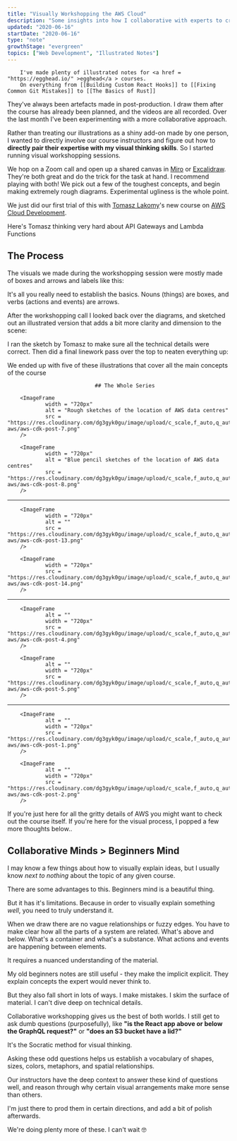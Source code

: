 ```yaml
---
title: "Visually Workshopping the AWS Cloud"
description: "Some insights into how I collaborative with experts to create illustrated notes on technical topics"
updated: "2020-06-16"
startDate: "2020-06-16"
type: "note"
growthStage: "evergreen"
topics: ["Web Development", "Illustrated Notes"]
---
```


<IntroParagraph >

		I've made plenty of illustrated notes for <a href = "https://egghead.io/" >egghead</a > courses.
		On everything from [[Building Custom React Hooks]] to [[Fixing Common Git Mistakes]] to [[The Basics of Rust]]

</IntroParagraph >

They've always been artefacts made in post-production. I draw them after the course has already been planned, and the videos are all recorded. Over the last month I've been experimenting with a more collaborative approach.

Rather than treating our illustrations as a shiny add-on made by one person, I wanted to directly involve our course instructors and figure out how to **directly pair their expertise with my visual thinking skills**. So I started running visual workshopping sessions.

We hop on a Zoom call and open up a shared canvas in <a href="https://miro.com/">Miro</a> or <a href="https://excalidraw.com/">Excalidraw</a>. <Footnote idName={1}>They're both great and do the trick for the task at hand. I recommend playing with both!</Footnote>
We pick out a few of the toughest concepts, and begin making extremely rough diagrams. Experimental ugliness is the whole point.

We just did our first trial of this with <a href="https://tlakomy.com">Tomasz Lakomy</a>'s new course on <a href="https://egghead.io/courses/build-an-app-with-the-aws-cloud-development-kit">AWS Cloud Development</a>.

Here's Tomasz thinking very hard about API Gateways and Lambda Functions

<ImageFrame
		width = "1200px"
		alt = "A screenshot of the zoom video call where we're drawing out rough diagrams"
		src = "https://res.cloudinary.com/dg3gyk0gu/image/upload/c_scale,w_1200/v1592314229/maggieappleton.com/notes/visual-aws/workshop-screen.png"
/>

## The Process

The visuals we made during the workshopping session were mostly made of boxes
and arrows and labels like this:

<ImageFrame
		width = "950px"
		alt = "A sketchy diagram of the elements inside an AWS data centre"
		src = "https://res.cloudinary.com/dg3gyk0gu/image/upload/c_scale,w_950/v1592317154/maggieappleton.com/notes/visual-aws/aws-cdk-post-10.png"
/>

It's all you really need to establish the basics. Nouns (things) are boxes,
and verbs (actions and events) are arrows.

After the workshopping call I looked back over the diagrams, and sketched out
an illustrated version that adds a bit more clarity and dimension to the
scene:

<ImageFrame
		width = "950px"
		alt = "A blue pencil sketch of the elements inside an AWS data centre and how they connect to a React app"
		src = "https://res.cloudinary.com/dg3gyk0gu/image/upload/c_scale,w_950/v1592317154/maggieappleton.com/notes/visual-aws/aws-cdk-post-11.png"
/>

I ran the sketch by Tomasz to make sure all the technical details were
correct. Then did a final linework pass over the top to neaten everything up:

<BasicImage
		width = "950px"
		alt = "A refined ink ilustration showing the relationship between a React app, AWS API gateway, and lambda functions"
		src = "https://res.cloudinary.com/dg3gyk0gu/image/upload/c_scale,f_auto,q_auto:good,w_1200/v1592317154/maggieappleton.com/notes/visual-aws/aws-cdk-post-12.png"
/>

We ended up with five of these illustrations that cover all the main concepts of
the course

<Center >

		## The Whole Series

</Center >

<TwoColumn maxWidth = "1400px" alignItems = "flex-start" >

		<ImageFrame
				width = "720px"
				alt = "Rough sketches of the location of AWS data centres"
				src = "https://res.cloudinary.com/dg3gyk0gu/image/upload/c_scale,f_auto,q_auto:good,w_1200/v1592317152/maggieappleton.com/notes/visual-aws/aws-cdk-post-7.png"
		/>

		<ImageFrame
				width = "720px"
				alt = "Blue pencil sketches of the location of AWS data centres"
				src = "https://res.cloudinary.com/dg3gyk0gu/image/upload/c_scale,f_auto,q_auto:good,w_1200/v1592317153/maggieappleton.com/notes/visual-aws/aws-cdk-post-8.png"
		/>

</TwoColumn >

<BasicImage
		width = "950px"
		alt = "Final illustration of the location of AWS data centres"
		src = "https://res.cloudinary.com/dg3gyk0gu/image/upload/c_scale,f_auto,q_auto:good,w_1200/v1592317155/maggieappleton.com/notes/visual-aws/aws-cdk-post-9.png"
/>

---

<TwoColumn maxWidth = "1400px" alignItems = "flex-start" >

		<ImageFrame
				width = "720px"
				alt = ""
				src = "https://res.cloudinary.com/dg3gyk0gu/image/upload/c_scale,f_auto,q_auto:good,w_1200/v1592317155/maggieappleton.com/notes/visual-aws/aws-cdk-post-13.png"
		/>

		<ImageFrame
				width = "720px"
				src = "https://res.cloudinary.com/dg3gyk0gu/image/upload/c_scale,f_auto,q_auto:good,w_1200/v1592317156/maggieappleton.com/notes/visual-aws/aws-cdk-post-14.png"
		/>

</TwoColumn >

<BasicImage
		alt = ""
		width = "950px"
		src = "https://res.cloudinary.com/dg3gyk0gu/image/upload/c_scale,w_950/v1592317155/maggieappleton.com/notes/visual-aws/aws-cdk-post-15.png"
/>

<BasicImage
		alt = ""
		width = "950px"
		src = "https://res.cloudinary.com/dg3gyk0gu/image/upload/c_scale,w_950/v1592317157/maggieappleton.com/notes/visual-aws/aws-cdk-post-16.png"
/>

---

<TwoColumn maxWidth = "1400px" alignItems = "flex-start" >

		<ImageFrame
				alt = ""
				width = "720px"
				src = "https://res.cloudinary.com/dg3gyk0gu/image/upload/c_scale,f_auto,q_auto:good,w_1200/v1592317152/maggieappleton.com/notes/visual-aws/aws-cdk-post-4.png"
		/>

		<ImageFrame
				alt = ""
				width = "720px"
				src = "https://res.cloudinary.com/dg3gyk0gu/image/upload/c_scale,f_auto,q_auto:good,w_1200/v1592317151/maggieappleton.com/notes/visual-aws/aws-cdk-post-5.png"
		/>

</TwoColumn >

<BasicImage
		alt = ""
		width = "950px"
		src = "https://res.cloudinary.com/dg3gyk0gu/image/upload/c_scale,f_auto,q_auto:good,w_1200/v1592317153/maggieappleton.com/notes/visual-aws/aws-cdk-post-6.png"
/>

---

<TwoColumn maxWidth = "1400px" alignItems = "flex-start" >

		<ImageFrame
				alt = ""
				width = "720px"
				src = "https://res.cloudinary.com/dg3gyk0gu/image/upload/c_scale,f_auto,q_auto:good,w_1200/v1592317151/maggieappleton.com/notes/visual-aws/aws-cdk-post-1.png"
		/>

		<ImageFrame
				alt = ""
				width = "720px"
				src = "https://res.cloudinary.com/dg3gyk0gu/image/upload/c_scale,f_auto,q_auto:good,w_1200/v1592317152/maggieappleton.com/notes/visual-aws/aws-cdk-post-2.png"
		/>

</TwoColumn >

<BasicImage
		alt = ""
		width = "950px"
		src = "https://res.cloudinary.com/dg3gyk0gu/image/upload/c_scale,f_auto,q_auto:good,w_1200/v1592317152/maggieappleton.com/notes/visual-aws/aws-cdk-post-3.png"
/>

If you're just here for all the gritty details of AWS you might want to check out the course itself. If you're here for the visual process, I popped a few more thoughts below..

<ImageLink href = "https://egghead.io/courses/build-an-app-with-the-aws-cloud-development-kit" >
		<ImageFrame
				alt = "Shareable Custom Hooks in React"
				src = "https://og-image-egghead-course.now.sh/build-an-app-with-the-aws-cloud-development-kit"
		/>
</ImageLink >

## Collaborative Minds > Beginners Mind

I may know a few things about how to visually explain ideas, but I usually
know _next to nothing_ about the topic of any given course.

There are some advantages to this.
Beginners mind is a beautiful thing.

But it has it's limitations. Because in order to visually explain something _well_, you need to truly understand it.

When we draw there are no vague relationships or fuzzy edges.
You have to make clear how all the parts of a system are related.
What's above and below. What's a container and what's a substance.
What actions and events are happening between elements.

It requires a nuanced understanding of the material.

My old beginners notes are still useful - they make the implicit explicit.
They explain concepts the expert would never think to.

But they also fall short in lots of ways. I make mistakes. I skim the surface of material. I can't dive deep on technical details.

Collaborative workshopping gives us the best of both worlds. I still get to ask dumb questions (purposefully), like **"is the React app above or below the GraphQL request?"** or **"does an S3 bucket have a lid?"**

It's the Socratic method for visual thinking.

Asking these odd questions helps us establish a vocabulary of shapes, sizes, colors, metaphors, and spatial relationships.

Our instructors have the deep context to answer these kind of questions well, and reason through why certain visual arrangements make more sense than others.

I'm just there to prod them in certain directions, and add a bit of polish afterwards.

We're doing plenty more of these. I can't wait <span>🤓</span>

